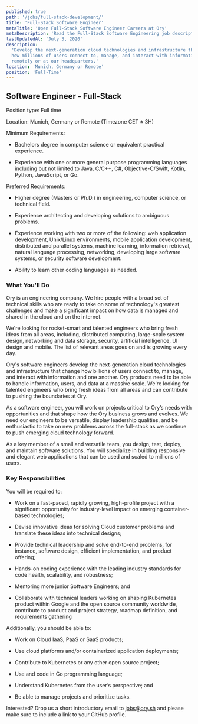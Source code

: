 ```yaml
---
published: true
path: '/jobs/full-stack-development/'
title: 'Full-Stack Software Engineer'
metaTitle: 'Open Full-Stack Software Engineer Careers at Ory'
metaDescription: 'Read the Full-Stack Software Engineering job description.'
lastUpdatedAt: 'July 3, 2020'
description:
  'Develop the next-generation cloud technologies and infrastructure that change
  how millions of users connect to, manage, and interact with information,
  remotely or at our headquarters.'
location: 'Munich, Germany or Remote'
position: 'Full-Time'
---
```


## Software Engineer - Full-Stack

Position type: Full time

Location: Munich, Germany or Remote (Timezone CET ± 3H)

Minimum Requirements:

- Bachelors degree in computer science or equivalent practical experience.

- Experience with one or more general purpose programming languages including
  but not limited to Java, C/C++, C#, Objective-C/Swift, Kotlin, Python,
  JavaScript, or Go.

Preferred Requirements:

- Higher degree (Masters or Ph.D.) in engineering, computer science, or
  technical field.

- Experience architecting and developing solutions to ambiguous problems.

- Experience working with two or more of the following: web application
  development, Unix/Linux environments, mobile application development,
  distributed and parallel systems, machine learning, information retrieval,
  natural language processing, networking, developing large software systems, or
  security software development.

- Ability to learn other coding languages as needed.

### What You'll Do

Ory is an engineering company. We hire people with a broad set of technical
skills who are ready to take on some of technology's greatest challenges and
make a significant impact on how data is managed and shared in the cloud and on
the internet.

We're looking for rocket-smart and talented engineers who bring fresh ideas from
all areas, including, distributed computing, large-scale system design,
networking and data storage, security, artificial intelligence, UI design and
mobile. The list of relevant areas goes on and is growing every day.

Ory's software engineers develop the next-generation cloud technologies and
infrastructure that change how billions of users connect to, manage, and
interact with information and one another. Ory products need to be able to
handle information, users, and data at a massive scale. We're looking for
talented engineers who bring fresh ideas from all areas and can contribute to
pushing the boundaries at Ory.

As a software engineer, you will work on projects critical to Ory’s needs with
opportunities and that shape how the Ory business grows and evolves. We need our
engineers to be versatile, display leadership qualities, and be enthusiastic to
take on new problems across the full-stack as we continue to push emerging cloud
technology forward.

As a key member of a small and versatile team, you design, test, deploy, and
maintain software solutions. You will specialize in building responsive and
elegant web applications that can be used and scaled to millions of users.

### Key Responsibilities

You will be required to:

- Work on a fast-paced, rapidly growing, high-profile project with a significant
  opportunity for industry-level impact on emerging container-based
  technologies;

- Devise innovative ideas for solving Cloud customer problems and translate
  these ideas into technical designs;

- Provide technical leadership and solve end-to-end problems, for instance,
  software design, efficient implementation, and product offering;

- Hands-on coding experience with the leading industry standards for code
  health, scalability, and robustness;

- Mentoring more junior Software Engineers; and

- Collaborate with technical leaders working on shaping Kubernetes product
  within Google and the open source community worldwide, contribute to product
  and project strategy, roadmap definition, and requirements gathering

Additionally, you should be able to:

- Work on Cloud IaaS, PaaS or SaaS products;

- Use cloud platforms and/or containerized application deployments;

- Contribute to Kubernetes or any other open source project;

- Use and code in Go programming language;

- Understand Kubernetes from the user’s perspective; and

- Be able to manage projects and prioritize tasks.

Interested? Drop us a short introductory email to
[jobs@ory.sh](mailto:jobs@ory.sh) and please make sure to include a link to your
GitHub profile.
